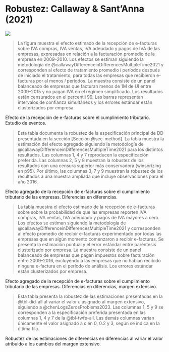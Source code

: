 \renewcommand\thefigure{\thechapter.\arabic{figure}}
\renewcommand\thetable{\thechapter.\arabic{table}}
\setcounter{figure}{0}
\setcounter{table}{0}

# Robustez: Callaway & Sant'Anna (2021) {#sec-appendix-cs21}

::: {#fig-did-es}

![](../../out/figures/es.did.y.all.S4_bal_ctrl_nytInf.png)

> \scriptsize \textbf{Notas:} La figura muestra el efecto estimado de la recepción de e-facturas sobre IVA compras, IVA ventas, IVA adeudado y pagos de IVA de las empresas, expresadas en relación a la facturación promedio de la empresa en 2009–2010. Los efectos se estiman siguiendo la metodología de @callawayDifferenceinDifferencesMultipleTime2021 y corresponden al efecto de tratamiento promedio $l$ períodos después de iniciado el tratamiento, para todas las empresas que recibieron e-facturas por al menos $l$ períodos. La muestra consiste de un panel balanceado de empresas que facturan menos de 1M de UI entre 2009–2015 y no pagan IVA en el régimen simplificado. Los resultados están censurados en el percentil 99. Las barras representan intervalos de confianza simultáneos y los errores estándar están clusterizados por empresa.

Efecto de la recepción de e-facturas sobre el cumplimiento tributario. Estudio de eventos.
:::

::: {#tbl-did-all}

\resizebox{\textwidth}{!}{\input{../../out/tables/did.y.all.overall_att.all.tex}}

> \scriptsize \textbf{Notas:} Esta tabla documenta la robustez de la especiﬁcación principal de DD presentada en la sección [Sección @sec-method]. La tabla muestra la estimación del efecto agregado siguiendo la metodología de @callawayDifferenceinDifferencesMultipleTime2021 para los distintos resultados. Las columnas 1, 4 y 7 reproducen la especificación preferida. Las columnas 2, 5 y 8 muestran la robustez de los resultados con una censura superior más conservadora (winsorizing en p95). Por último, las columnas 3, 7 y 9 muestran la robustez de los resultados a una muestra ampliada que incluye observaciones para el año 2016.

Efecto agregado de la recepción de e-facturas sobre el cumplimiento tributario de las empresas. Diferencias en diferencias.
:::

::: {#tbl-did-ext}

\resizebox{\textwidth}{!}{\input{../../out/tables/did.y.all.overall_att.ext.tex}}

> \scriptsize \textbf{Notas:} La tabla muestra el efecto estimado de la recepción de e-facturas sobre sobre la probabilidad de que las empresas reporten IVA compras, IVA ventas, IVA adeudado y pagos de IVA mayores a cero. Los efectos se estiman siguiendo la metodología de @callawayDifferenceinDifferencesMultipleTime2021 y corresponden al efecto promedio de recibir e-facturas experimentado por todas las empresas que en algún momento comenzaron a recibir e-facturas. Se presenta la estimación puntual y el error estándar entre paréntesis clusterizado por empresa. La muestra consiste de un panel balanceado de empresas que pagan impuestos sobre facturación entre 2009–2016, excluyendo a las empresas que no habían recibido ninguna e-factura en el período de análisis. Los errores estándar están clusterizados por empresa.

Efecto agregado de la recepción de e-facturas sobre el cumplimiento tributario de las empresas. Diferencias en diferencias, margen extensivo.
:::

::: {#tbl-did-cr23}

\resizebox{\textwidth}{!}{\input{../../out/tables/did.y.all.overall_att.cr23.tex}}

> \scriptsize \textbf{Notas:} Esta tabla presenta la robustez de las estimaciones presentadas en la @tbl-did-all al variar el valor $\varepsilon$ asignado al margen extensivo, siguiendo a @chenLogsZerosProblems2023. Las columnas 1, 5 y 9 se corresponden a la especificación preferida presentada en las columnas 1, 4 y 7 de la @tbl-twfe-all. Las demás columnas varían únicamente el valor asignado a $\varepsilon$ en 0, 0.2 y 3, según se indica en la última fila.

Robustez de las estimaciones de diferencias en diferencias al variar el valor atribuido a los cambios del margen extensivo.
:::

